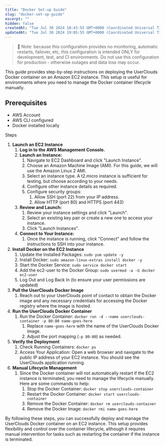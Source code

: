 ```yaml
---
title: "Docker Set-up Guide"
slug: "docker-set-up-guide"
excerpt: ""
hidden: false
createdAt: "Tue Jul 30 2024 18:43:55 GMT+0000 (Coordinated Universal Time)"
updatedAt: "Tue Jul 30 2024 19:05:55 GMT+0000 (Coordinated Universal Time)"
---
```

> 🚧 Note: because this configuration provides no monitoring, automatic restarts, failover, etc, this configuration is intended ONLY for development, test, and CI environments. Do not use this configuration for production - otherwise outages and data loss may occur.

This guide provides step-by-step instructions on deploying the UserClouds Docker container on an Amazon EC2 instance. This setup is useful for environments where you need to manage the Docker container lifecycle manually.

## Prerequisites

- AWS Account
- AWS CLI configured
- Docker installed locally

Steps

1. **Launch an EC2 Instance**
   1. **Log in to the AWS Management Console.**
   2. **Launch an Instance:**
      1. Navigate to EC2 Dashboard and click "Launch Instance".
      2. Choose an Amazon Machine Image (AMI). For this guide, we will use the Amazon Linux 2 AMI.
      3. Select an instance type. A t2.micro instance is sufficient for testing, but choose according to your needs.
      4. Configure other instance details as required.
      5. Configure security groups:
         1. Allow SSH (port 22) from your IP address.
         2. Allow HTTP (port 80) and HTTPS (port 443)
   3. **Review and Launch:**
      1. Review your instance settings and click "Launch".
      2. Select an existing key pair or create a new one to access your instance.
      3. Click "Launch Instances".
   4. **Connect to Your Instance:**
      1. Once the instance is running, click "Connect" and follow the instructions to SSH into your instance.
2. **Install Docker on the EC2 Instance**
   1. Update the Installed Packages: `sudo yum update -y`
   2. Install Docker: `sudo amazon-linux-extras install docker -y`
   3. Start the Docker Service: `sudo service docker start`
   4. Add the ec2-user to the Docker Group: `sudo usermod -a -G docker ec2-user`
   5. Log Out and Log Back In (to ensure your user permissions are updated)
3. **Pull the UserClouds Docker Image**
   1. Reach out to your UserClouds point of contact to obtain the Docker image and any necessary credentials for accessing the Docker registry where the image is hosted.
4. **Run the UserClouds Docker Container**
   1. Run the Docker Container: `docker run -d --name userclouds-container -p 80:80 name-goes-here`
      1. Replace `name-goes-here` with the name of the UserClouds Docker image.
      2. Adjust the port mapping (`-p 80:80`) as needed.
5. **Verify the Deployment**
   1. Check Running Containers: `docker ps`
   2. Access Your Application: Open a web browser and navigate to the public IP address of your EC2 instance. You should see the UserClouds application running.
6. **Manual Lifecycle Management**
   1. Since the Docker container will not automatically restart if the EC2 instance is terminated, you need to manage the lifecycle manually. Here are some commands to help:
      1. Stop the Docker Container: `docker stop userclouds-container`
      2. Restart the Docker Container: `docker start userclouds-container`
      3. Remove the Docker Container: `docker rm userclouds-container`
      4. Remove the Docker Image: `docker rmi name-goes-here`

By following these steps, you can successfully deploy and manage the UserClouds Docker container on an EC2 instance. This setup provides flexibility and control over the container lifecycle, although it requires manual intervention for tasks such as restarting the container if the instance is terminated.
